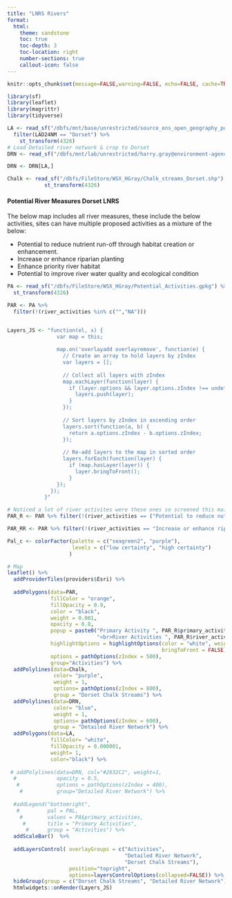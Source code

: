 ```yaml
---
title: "LNRS Rivers"
format:
  html:
    theme: sandstone
    toc: true
    toc-depth: 3
    toc-location: right
    number-sections: true
    callout-icon: false
---
```


```r
knitr::opts_chunk$set(message=FALSE,warning=FALSE, echo=FALSE, cache=TRUE)

library(sf)
library(leaflet)
library(magrittr)
library(tidyverse)

LA <- read_sf("/dbfs/mnt/base/unrestricted/source_ons_open_geography_portal/dataset_local_authority_districts_bdy_uk_bfe/format_SHP_local_authority_districts_bdy_uk_bfe/LATEST_local_authority_districts_bdy_uk_bfe/local_auth_dist_bdy_uk_bfe.shp") %>% 
  filter(LAD24NM == "Dorset") %>% 
    st_transform(4326)
# Load Detailed river network & crop to Dorset
DRN <- read_sf("/dbfs/mnt/lab/unrestricted/harry.gray@environment-agency.gov.uk/DRN/DRN_Merged_MCAT.shp") 

DRN <- DRN[LA,]

Chalk <- read_sf("/dbfs/FileStore/WSX_HGray/Chalk_streams_Dorset.shp") %>% 
            st_transform(4326)

```

#### Potential River Measures Dorset LNRS

The below map includes all river measures, these include the below activities, sites can have multiple proposed activities as a mixture of the below: 

* Potential to reduce nutrient run-off through habitat creation or enhancement.
* Increase or enhance riparian planting
* Enhance priority river habitat
* Potential to improve river water quality and ecological condition

```r
PA <- read_sf("/dbfs/FileStore/WSX_HGray/Potential_Activities.gpkg") %>% 
  st_transform(4326)

PAR <- PA %>% 
  filter(!(river_activities %in% c("","NA")))


Layers_JS <- "function(el, x) {
                var map = this;
          
                map.on('overlayadd overlayremove', function(e) {
                  // Create an array to hold layers by zIndex
                  var layers = [];
                  
                  // Collect all layers with zIndex
                  map.eachLayer(function(layer) {
                    if (layer.options && layer.options.zIndex !== undefined) {
                      layers.push(layer);
                    }
                  });
          
                  // Sort layers by zIndex in ascending order
                  layers.sort(function(a, b) {
                    return a.options.zIndex - b.options.zIndex;
                  });
          
                  // Re-add layers to the map in sorted order
                  layers.forEach(function(layer) {
                    if (map.hasLayer(layer)) {
                      layer.bringToFront();
                    }
                });
              });
            }"

# Noticed a lot of river activites were these ones so screened this main one out.
PAR_R <- PAR %>% filter(!(river_activities == ("Potential to reduce nutrient run-off through habitat creation or enhancement")))

PAR_RR <- PAR %>% filter(!(river_activities == "Increase or enhance riparian planting"))

Pal_c <- colorFactor(palette = c("seagreen2", "purple"),
                     levels = c("low certainty", "high certainty")
                    )

# Map
leaflet() %>% 
  addProviderTiles(providers$Esri) %>% 
  
  addPolygons(data=PAR,
              fillColor = "orange",
              fillOpacity = 0.9,
              color = "black",
              weight = 0.001,
              opacity = 0.8,
              popup = paste0("Primary Activity ", PAR_R$primary_activities,
                             "<br>River Activities ", PAR_R$river_activities),
              highlightOptions = highlightOptions(color = "white", weight = 4,
                                                  bringToFront = FALSE),
              options = pathOptions(zIndex = 500),
              group="Activities") %>% 
  addPolylines(data=Chalk, 
               color= "purple",
               weight = 1,
               options= pathOptions(zIndex = 800),
               group = "Dorset Chalk Streams") %>% 
  addPolylines(data=DRN, 
               color= "blue",
               weight = 1,
               options= pathOptions(zIndex = 600),
               group = "Detailed River Network") %>% 
  addPolygons(data=LA, 
              fillColor= "white",
              fillOpacity = 0.000001,
              weight= 1,
              color="black") %>% 
  
 # addPolylines(data=DRN, col="#2832C2", weight=1, 
  #             opacity = 0.5,
   #            options = pathOptions(zIndex = 400),
    #           group="Detailed River Network") %>%
  
  #addLegend("bottomright", 
   #         pal = PAL, 
    #        values = PA$primary_activities, 
     #       title = "Primary Activities",
      #      group = "Activities") %>% 
  addScaleBar()  %>% 
  
  addLayersControl( overlayGroups = c("Activities",
                                      "Detailed River Network",
                                      "Dorset Chalk Streams"),
                    position="topright",
                    options=layersControlOptions(collapsed=FALSE)) %>% 
  hideGroup(group = c("Dorset Chalk Streams", "Detailed River Network")) %>% 
  htmlwidgets::onRender(Layers_JS) 

```

